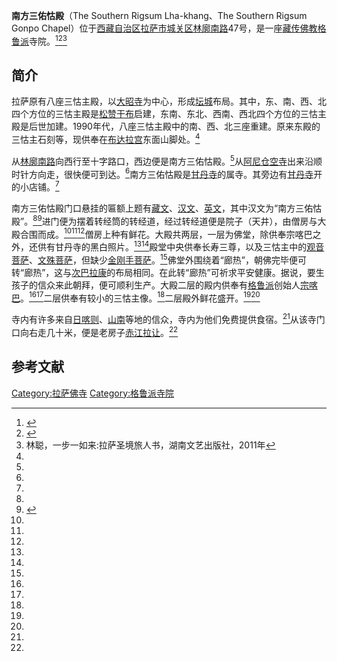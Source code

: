 {{Infobox Tibetan Buddhist monastery
|name = 南方三佑怙殿
|image = 
|image size = 250px
|alt = 
|caption = 
|t=
|w=
|to = 
|ipa={{IPA|}}
|z=
|thdl=
|e=
|tc=南方三佑怙殿
|s=南方三佑怙殿
|p=
|m=
|k=
|pushpin_map = 
|latd =  | latm =  | lats =  | latNS = 
|longd=  | longm= | longs =| longEW = 
|iso_region = 
|map_caption = 
|mapsize = 
|location_country = 中国
|location = {{CHN}}[[西藏自治区|西藏自治区]][[拉萨市|拉萨市]][[城关区_(拉萨市)|城关区]]
|coordinates_display =
|founded_by = 
|date_founded =
|date_renovated =
|sect = [[格鲁派|格鲁派]]
|mather =[[甘丹寺|甘丹寺]]
|children =
|dedicated_to = 
|tulku =
|head_lama = 
|head_mgh =
|no._of_monks = 
|architecture = 
|festivals =
|footnotes = 
}}

'''南方三佑怙殿'''（The Southern Rigsum Lha-khang、The Southern Rigsum Gonpo Chapel）位于[[西藏自治区|西藏自治区]][[拉萨市|拉萨市]][[城关区_(拉萨市)|城关区]][[林廓南路|林廓南路]]47号，是一座[[藏传佛教|藏传佛教]][[格鲁派|格鲁派]]寺院。<ref name=zgxz>{{Cite web |url=http://www.chinatibetnews.com/xizang/2010-05/12/content_463151.htm |title=拉萨老城里的小寺庙，中国西藏新闻网，2010年05月12日 |accessdate=2013年8月8日 |archive-date=2011年1月3日 |archive-url=https://web.archive.org/web/20110103190536/http://www.chinatibetnews.com/xizang/2010-05/12/content_463151.htm |dead-url=no }}</ref><ref name=shiqi>{{Cite web |url=http://xz.people.com.cn/GB/147280/153596/9242231.html |title=拉萨净土17站，人民网，2009年05月05日 |access-date=2013年8月8日 |archive-url=https://web.archive.org/web/20160304114502/http://xz.people.com.cn/GB/147280/153596/9242231.html |archive-date=2016年3月4日 |dead-url=yes }}</ref><ref name=lin>林聪，一步一如来:拉萨圣境旅人书，湖南文艺出版社，2011年</ref>

==简介==
拉萨原有八座三怙主殿，以[[大昭寺|大昭寺]]为中心，形成[[坛城|坛城]]布局。其中，东、南、西、北四个方位的三怙主殿是[[松赞干布|松赞干布]]启建，东南、东北、西南、西北四个方位的三怙主殿是后世加建。1990年代，八座三怙主殿中的南、西、北三座重建。原来东殿的三怙主石刻等，现供奉在[[布达拉宫|布达拉宫]]东面山脚处。<ref name=lin/>

从[[林廓南路|林廓南路]]向西行至十字路口，西边便是南方三佑怙殿。<ref name=zgxz/>从[[阿尼仓空寺|阿尼仓空寺]]出来沿顺时针方向走，很快便可到达。<ref name=zgxz/>南方三佑怙殿是[[甘丹寺|甘丹寺]]的属寺。其旁边有[[甘丹寺|甘丹寺]]开的小店铺。<ref name=zgxz/>

南方三佑怙殿门口悬挂的匾额上题有[[藏文|藏文]]、[[汉文|汉文]]、[[英文|英文]]，其中汉文为“南方三佑怙殿”。<ref name=lin/><ref>{{Cite web |url=http://www.itravelqq.com/2009/0701/12461_6.html |title=走遍拉萨的边边角角 拉萨小寺庙巡礼，腾讯网，2010-04-27 |accessdate=2013-08-09 |archive-date=2016-03-04 |archive-url=https://web.archive.org/web/20160304092910/http://www.itravelqq.com/2009/0701/12461_6.html |dead-url=no }}</ref>进门便为摆着转经筒的转经道，经过转经道便是院子（天井），由僧房与大殿合围而成。<ref name=lin/><ref name=zgxz/><ref name=zgxz/>僧房上种有鲜花。大殿共两层，一层为佛堂，除供奉宗喀巴之外，还供有甘丹寺的黑白照片。<ref name=zgxz/><ref name=zgxz/>殿堂中央供奉长寿三尊，以及三怙主中的[[观音菩萨|观音菩萨]]、[[文殊菩萨|文殊菩萨]]，但缺少[[金刚手菩萨|金刚手菩萨]]。<ref name=lin/>佛堂外围绕着“廊热”，朝佛完毕便可转“廊热”，这与[[次巴拉康|次巴拉康]]的布局相同。在此转“廊热”可祈求平安健康。据说，要生孩子的信众来此朝拜，便可顺利生产。大殿二层的殿内供奉有[[格鲁派|格鲁派]]创始人[[宗喀巴|宗喀巴]]。<ref name=zgxz/><ref name=zgxz/>二层供奉有较小的三怙主像。<ref name=lin/>二层殿外鲜花盛开。<ref name=zgxz/><ref name=zgxz/>

寺内有许多来自[[日喀则|日喀则]]、[[山南|山南]]等地的信众，寺内为他们免费提供食宿。<ref name=zgxz/>从该寺门口向右走几十米，便是老房子[[赤江拉让|赤江拉让]]。<ref name=lin/>

==参考文献==
{{reflist}}

{{拉萨地标}}
[[Category:拉萨佛寺|Category:拉萨佛寺]]
[[Category:格鲁派寺院|Category:格鲁派寺院]]
